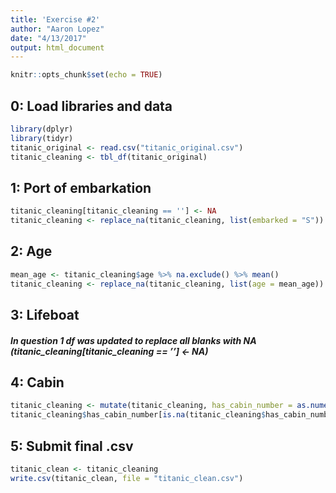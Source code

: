 ```yaml
---
title: 'Exercise #2'
author: "Aaron Lopez"
date: "4/13/2017"
output: html_document
---
```


```r
knitr::opts_chunk$set(echo = TRUE)
```
## 0: Load libraries and data
```r
library(dplyr)
library(tidyr)
titanic_original <- read.csv("titanic_original.csv")
titanic_cleaning <- tbl_df(titanic_original)
```
## 1: Port of embarkation
```r
titanic_cleaning[titanic_cleaning == ''] <- NA
titanic_cleaning <- replace_na(titanic_cleaning, list(embarked = "S"))
```
## 2: Age
```r
mean_age <- titanic_cleaning$age %>% na.exclude() %>% mean()
titanic_cleaning <- replace_na(titanic_cleaning, list(age = mean_age))
```
## 3: Lifeboat
##### In question 1 df was updated to replace all blanks with NA (titanic_cleaning[titanic_cleaning == ''] <- NA)

## 4: Cabin
```r
titanic_cleaning <- mutate(titanic_cleaning, has_cabin_number = as.numeric(cabin == ''))
titanic_cleaning$has_cabin_number[is.na(titanic_cleaning$has_cabin_number)] <- 1
```
## 5: Submit final .csv
```r
titanic_clean <- titanic_cleaning
write.csv(titanic_clean, file = "titanic_clean.csv")
```

